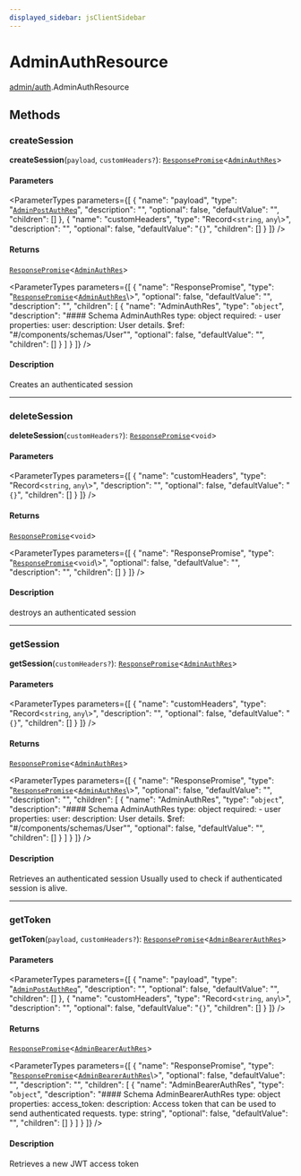 ```yaml
---
displayed_sidebar: jsClientSidebar
---
```



# AdminAuthResource

[admin/auth](../../modules/admin_auth.mdx).AdminAuthResource

## Methods

### createSession

**createSession**(`payload`, `customHeaders?`): [`ResponsePromise`](../../swaps/modules/swaps.internal.mdx#responsepromise)<[`AdminAuthRes`](../modules/admin_auth.internal.mdx#adminauthres)\>

#### Parameters

<ParameterTypes parameters={[
  {
    "name": "payload",
    "type": "[`AdminPostAuthReq`](../../internal/classes/admin_auth.internal.AdminPostAuthReq.mdx)",
    "description": "",
    "optional": false,
    "defaultValue": "",
    "children": []
  },
  {
    "name": "customHeaders",
    "type": "Record<`string`, `any`\\>",
    "description": "",
    "optional": false,
    "defaultValue": "`{}`",
    "children": []
  }
]} />

#### Returns

[`ResponsePromise`](../../swaps/modules/swaps.internal.mdx#responsepromise)<[`AdminAuthRes`](../modules/admin_auth.internal.mdx#adminauthres)\>

<ParameterTypes parameters={[
  {
    "name": "ResponsePromise",
    "type": "[`ResponsePromise`](../../swaps/modules/swaps.internal.mdx#responsepromise)<[`AdminAuthRes`](../modules/admin_auth.internal.mdx#adminauthres)\\>",
    "optional": false,
    "defaultValue": "",
    "description": "",
    "children": [
      {
        "name": "AdminAuthRes",
        "type": "`object`",
        "description": "#### Schema AdminAuthRes type: object required: - user properties: user: description: User details. $ref: \"#/components/schemas/User\"",
        "optional": false,
        "defaultValue": "",
        "children": []
      }
    ]
  }
]} />

#### Description

Creates an authenticated session

___

### deleteSession

**deleteSession**(`customHeaders?`): [`ResponsePromise`](../../swaps/modules/swaps.internal.mdx#responsepromise)<`void`\>

#### Parameters

<ParameterTypes parameters={[
  {
    "name": "customHeaders",
    "type": "Record<`string`, `any`\\>",
    "description": "",
    "optional": false,
    "defaultValue": "`{}`",
    "children": []
  }
]} />

#### Returns

[`ResponsePromise`](../../swaps/modules/swaps.internal.mdx#responsepromise)<`void`\>

<ParameterTypes parameters={[
  {
    "name": "ResponsePromise",
    "type": "[`ResponsePromise`](../../swaps/modules/swaps.internal.mdx#responsepromise)<`void`\\>",
    "optional": false,
    "defaultValue": "",
    "description": "",
    "children": []
  }
]} />

#### Description

destroys an authenticated session

___

### getSession

**getSession**(`customHeaders?`): [`ResponsePromise`](../../swaps/modules/swaps.internal.mdx#responsepromise)<[`AdminAuthRes`](../modules/admin_auth.internal.mdx#adminauthres)\>

#### Parameters

<ParameterTypes parameters={[
  {
    "name": "customHeaders",
    "type": "Record<`string`, `any`\\>",
    "description": "",
    "optional": false,
    "defaultValue": "`{}`",
    "children": []
  }
]} />

#### Returns

[`ResponsePromise`](../../swaps/modules/swaps.internal.mdx#responsepromise)<[`AdminAuthRes`](../modules/admin_auth.internal.mdx#adminauthres)\>

<ParameterTypes parameters={[
  {
    "name": "ResponsePromise",
    "type": "[`ResponsePromise`](../../swaps/modules/swaps.internal.mdx#responsepromise)<[`AdminAuthRes`](../modules/admin_auth.internal.mdx#adminauthres)\\>",
    "optional": false,
    "defaultValue": "",
    "description": "",
    "children": [
      {
        "name": "AdminAuthRes",
        "type": "`object`",
        "description": "#### Schema AdminAuthRes type: object required: - user properties: user: description: User details. $ref: \"#/components/schemas/User\"",
        "optional": false,
        "defaultValue": "",
        "children": []
      }
    ]
  }
]} />

#### Description

Retrieves an authenticated session
Usually used to check if authenticated session is alive.

___

### getToken

**getToken**(`payload`, `customHeaders?`): [`ResponsePromise`](../../swaps/modules/swaps.internal.mdx#responsepromise)<[`AdminBearerAuthRes`](../modules/admin_auth.internal.mdx#adminbearerauthres)\>

#### Parameters

<ParameterTypes parameters={[
  {
    "name": "payload",
    "type": "[`AdminPostAuthReq`](../../internal/classes/admin_auth.internal.AdminPostAuthReq.mdx)",
    "description": "",
    "optional": false,
    "defaultValue": "",
    "children": []
  },
  {
    "name": "customHeaders",
    "type": "Record<`string`, `any`\\>",
    "description": "",
    "optional": false,
    "defaultValue": "`{}`",
    "children": []
  }
]} />

#### Returns

[`ResponsePromise`](../../swaps/modules/swaps.internal.mdx#responsepromise)<[`AdminBearerAuthRes`](../modules/admin_auth.internal.mdx#adminbearerauthres)\>

<ParameterTypes parameters={[
  {
    "name": "ResponsePromise",
    "type": "[`ResponsePromise`](../../swaps/modules/swaps.internal.mdx#responsepromise)<[`AdminBearerAuthRes`](../modules/admin_auth.internal.mdx#adminbearerauthres)\\>",
    "optional": false,
    "defaultValue": "",
    "description": "",
    "children": [
      {
        "name": "AdminBearerAuthRes",
        "type": "`object`",
        "description": "#### Schema AdminBearerAuthRes type: object properties: access_token: description: Access token that can be used to send authenticated requests. type: string",
        "optional": false,
        "defaultValue": "",
        "children": []
      }
    ]
  }
]} />

#### Description

Retrieves a new JWT access token
